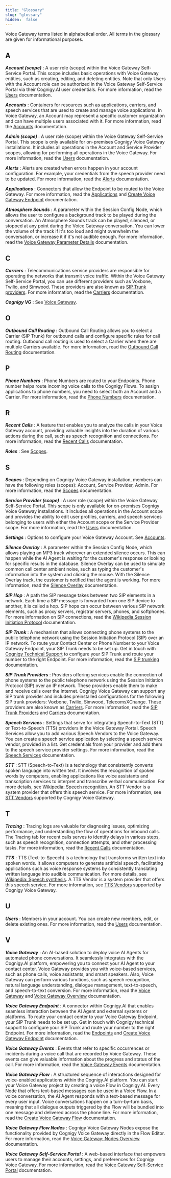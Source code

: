 ```yaml
---
title: "Glossary"
slug: "glossary"
hidden:  false
---
```


Voice Gateway terms listed in alphabetical order. All terms in the glossary are given for informational purposes.

## A

_**Account (scope)**_
: A user role (scope) within the Voice Gateway Self-Service Portal. This scope includes basic operations with Voice Gateway entities, such as creating, editing, and deleting entities. Note that only Users with the Account role can be authorized in the Voice Gateway Self-Service Portal via their Cognigy.AI user credentials.
For more information, read the [Users](/voice-gateway/webapp/users#account) documentation.

_**Accounts**_
: Containers for resources such as applications, carriers, and speech services that are used to create and manage voice applications.
In Voice Gateway, an Account may represent a specific customer organization and can have multiple users associated with it. For more information, read the [Accounts](/voice-gateway/webapp/accounts) documentation.

_**Admin (scope)**_
: A user role (scope) within the Voice Gateway Self-Service Portal. This scope is only available for on-premises Cognigy Voice Gateway installations. It includes all operations in the Account and Service Provider scopes, allowing for performing all operations in the Voice Gateway. For more information, read the [Users](/voice-gateway/webapp/users#admin) documentation.

_**Alerts**_
: Alerts are created when errors happen in your account configuration. For example, your credentials from the speech provider need to be updated. For more information, read the [Alerts](/voice-gateway/webapp/alerts) documentation.

_**Applications**_
: Connectors that allow the Endpoint to be routed to the Voice Gateway. For more information, read the [Applications](/voice-gateway/webapp/applications) and [Create Voice Gateway Endpoint](/voice-gateway/getting-started#create-a-voice-gateway-endpoint) documentation.

_**Atmosphere Sounds**_
: A parameter within the Session Config Node, which allows the user to configure a background track to be played during the conversation. An Atmosphere Sounds track can be played, silenced, or stopped at any point during the Voice Gateway conversation. You can lower the volume of the track if it's too loud and might overwhelm the conversation, or increase it if it's not audible enough. For more information, read the [Voice Gateway Parameter Details](/ai/agents/develop/node-reference/voice/voice-gateway/parameter-details) documentation.

## C

_**Carriers**_
: Telecommunications service providers are responsible for operating the networks that transmit voice traffic. Within the Voice Gateway Self-Service Portal, you can use different providers such as Voxbone, Twilio, and Simwood. These providers are also known as [SIP Trunk providers](#s). For more information, read the [Carriers](/voice-gateway/webapp/carriers) documentation.

_**Cognigy VG**_
: See [Voice Gateway](#v).

## O

_**Outbound Call Routing**_
: Outbound Call Routing allows you to select a Carrier (SIP Trunk) for outbound calls and configure specific rules for call routing. Outbound call routing is used to select a Carrier when there are multiple Carriers available. For more information, read the [Outbound Call Routing](/voice-gateway/webapp/outbound-call-routing) documentation.

## P

_**Phone Numbers**_
: Phone Numbers are routed to your Endpoints. Phone number helps route incoming voice calls to the Cognigy Flows. To assign applications to phone numbers, you need to select both an Account and a Carrier. For more information, read the [Phone Numbers](/voice-gateway/webapp/phone-numbers) documentation.

## R

_**Recent Calls**_
: A feature that enables you to analyze the calls in your Voice Gateway account, providing valuable insights into the duration of various actions during the call, such as speech recognition and connections. For more information, read the [Recent Calls](/voice-gateway/webapp/recent-calls) documentation.

_**Roles**_
: See [Scopes](#s).

## S

_**Scopes**_
: Depending on Cognigy Voice Gateway installation, members can have the following roles (scopes): Account, Service Provider, Admin. For more information, read the [Scopes](/voice-gateway/webapp/users#scopes) documentation.

_**Service Provider (scope)**_
:  A user role (scope) within the Voice Gateway Self-Service Portal. This scope is only available for on-premises Cognigy Voice Gateway installations. It includes all operations in the Account scope and provides the ability to edit user profiles, carriers, and speech services belonging to users with either the Account scope or the Service Provider scope. For more information, read the [Users](/voice-gateway/webapp/users#service-provider) documentation.

_**Settings**_
: Options to configure your Voice Gateway Account. See [Accounts](#a).

_**Silence Overlay**_
: A parameter within the Session Config Node, which allows playing an MP3 track wherever an extended silence occurs. This can happen while the AI Agent is waiting for the customer's response or looking for specific results in the database. Silence Overlay can be used to simulate common call center ambient noise, such as typing the customer's information into the system and clicking the mouse. With the Silence Overlay track, the customer is notified that the agent is working. For more information, read the [Silence Overlay](/ai/agents/develop/node-reference/voice/voice-gateway/parameter-details) documentation.

_**SIP Hop**_
: A path the SIP message takes between two SIP elements in a network. Each time a SIP message is forwarded from one SIP device to another, it is called a hop. SIP hops can occur between various SIP network elements, such as proxy servers, registrar servers, phones, and softphones. For more information on SIP connections, read the [Wikipedia Session Initiation Protocol](https://en.wikipedia.org/wiki/Session_Initiation_Protocol) documentation.

_**SIP Trunk**_
: A mechanism that allows connecting phone systems to the public telephone network using the Session Initiation Protocol (SIP) over an IP network. To route your Contact Center or Phone Number to your Voice Gateway Endpoint, your SIP Trunk needs to be set up. Get in touch with [Cognigy Technical Support](/help/get-help) to configure your SIP Trunk and route your number to the right Endpoint. For more information, read the [SIP trunking](https://en.wikipedia.org/wiki/SIP_trunking) documentation.

_**SIP Trunk Providers**_
: Providers offering services enable the connection of phone systems to the public telephone network
using the Session Initiation Protocol
(SIP) over an IP network.
These providers enable them to make and receive calls over the Internet.
Cognigy Voice Gateway can support any SIP trunk provider
and includes preinstalled configurations for the following SIP trunk providers:
Voxbone, Twilio, Simwood, TelecomsXChange.
These providers are also known as [Carriers](#c). For more information, read the [SIP Trunk Providers](/voice-gateway/references/sip-trunk-providers) and [Carriers](/voice-gateway/webapp/carriers) documentation.

_**Speech Services**_
: Settings that serve for integrating Speech-to-Text (STT) or Text-to-Speech (TTS) providers in the Voice Gateway Portal. Speech Services allow you to add various Speech Vendors to the Voice Gateway. You can create a speech service application by selecting a speech service vendor, provided in a list. Get credentials from your provider and add them to the speech service provider settings. For more information, read the [Speech Services](/voice-gateway/webapp/speech-services) documentation.

_**STT**_
: STT (Speech-to-Text) is a technology that consistently converts spoken language into written text. It involves the recognition of spoken words by computers, enabling applications like voice assistants and transcription services to interpret and transcribe verbal communication. For more details, see [Wikipedia: Speech recognition](https://en.wikipedia.org/wiki/Speech_recognition). An STT Vendor is a system provider that offers this speech service. For more information, see [STT Vendors](/voice-gateway/references/tts-and-stt-vendors) supported by Cognigy Voice Gateway.

## T

_**Tracing**_
: Tracing logs are valuable for diagnosing issues, optimizing performance, and understanding the flow of operations for inbound calls. The Tracing tab for recent calls serves to identify delays in various steps, such as speech recognition, connection attempts, and other processing tasks. For more information, read the [Recent Calls](/voice-gateway/webapp/recent-calls) documentation.

_**TTS**_
: TTS (Text-to-Speech) is a technology that transforms written text into spoken words. It allows computers to generate artificial speech, facilitating applications such as voice response systems by consistently translating written language into audible communication. For more details, see [Wikipedia: Speech synthesis](https://en.wikipedia.org/wiki/Speech_synthesis). A TTS Vendor is a system provider that offers this speech service. For more information, see [TTS Vendors](/voice-gateway/references/tts-and-stt-vendors) supported by Cognigy Voice Gateway.

## U

_**Users**_
: Members in your account. You can create new members, edit, or delete existing ones. For more information, read the [Users](/voice-gateway/webapp/users) documentation.

## V

_**Voice Gateway**_
: An AI-based solution to deploy voice AI Agents for automated phone conversations. It seamlessly integrates with the Cognigy.AI platform, empowering you to connect your AI Agent to your contact center. Voice Gateway provides you with voice-based services, such as phone calls, voice assistants, and smart speakers. Also, Voice Gateway can perform various functions, such as speech recognition, natural language understanding, dialogue management, text-to-speech, and speech-to-text conversion. For more information, read the [Voice Gateway](/ai/agents/deploy/endpoint-reference/voice-gateway) and [Voice Gateway Overview](/voice-gateway/overview) documentation.

_**Voice Gateway Endpoint**_
: A connector within Cognigy.AI that enables seamless interaction between the AI Agent and external systems or platforms. To route your contact center to your Voice Gateway Endpoint, your SIP Trunk needs to be set up. Get in touch with Cognigy technical support to configure your SIP Trunk and route your number to the right Endpoint. For more information, read the [Endpoints](/ai/agents/deploy/endpoints/overview) and [Create Voice Gateway Endpoint](/voice-gateway/getting-started#create-a-voice-gateway-endpoint) documentation.

_**Voice Gateway Events**_
: Events that refer to specific occurrences or incidents during a voice call that are recorded by Voice Gateway. These events can give valuable information about the progress and status of the call. For more information, read the [Voice Gateway Events](/voice-gateway/references/events/overview) documentation.

_**Voice Gateway Flow**_
: A structured sequence of interactions designed for voice-enabled applications within the Cognigy.AI platform.
You can start your Voice Gateway project by creating a voice Flow in Cognigy.AI.
Every Node that offers text-based messages can be used in a Voice Flow.
In a voice conversation, the AI Agent responds with a text-based message for every user input.
Voice conversations happen on a turn-by-turn basis, meaning that all dialogue outputs triggered by the Flow will be bundled into one message and delivered across the phone line.
For more information, read the [Create Voice Gateway Flow](/voice-gateway/getting-started#create-a-voice-gateway-flow) documentation.

_**Voice Gateway Flow Nodes**_
: Cognigy Voice Gateway Nodes expose the functionality provided by Cognigy Voice Gateway directly in the Flow Editor. For more information, read the [Voice Gateway: Nodes Overview](/ai/agents/develop/node-reference/voice/voice-gateway/overview) documentation.

_**Voice Gateway Self-Service Portal**_
: A web-based interface that empowers users to manage their accounts, settings, and preferences for Cognigy Voice Gateway. For more information, read the [Voice Gateway Self-Service Portal](/voice-gateway/webapp/overview) documentation.
